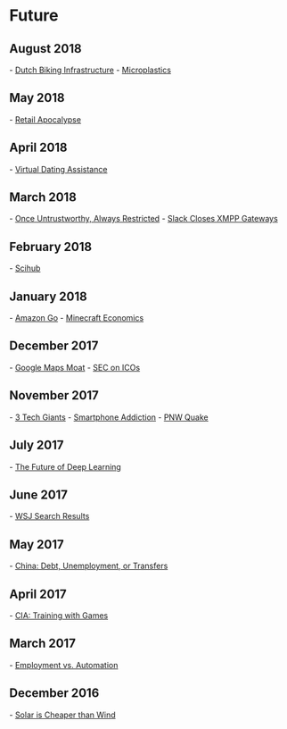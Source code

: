 
= Future =

== August 2018 ==
- [[https://www.vox.com/science-and-health/2018/8/28/17789510/bike-cycling-netherlands-dutch-infrastructure |Dutch Biking Infrastructure]]
- [[https://www.npr.org/sections/thesalt/2018/08/20/636845604/beer-drinking-water-and-fish-tiny-plastic-is-everywhere |Microplastics]]
== May 2018 ==
- [[https://www.strongtowns.org/journal/2018/4/23/bon-ton-gone|Retail Apocalypse]]
== April 2018 ==
- [[https://qz.com/1247382/online-dating-is-so-awful-that-people-are-paying-virtual-dating-assistants-to-impersonate-them/|Virtual Dating Assistance]]
== March 2018 ==
- [[https://www.reuters.com/article/us-china-credit/china-to-bar-people-with-bad-social-credit-from-planes-trains-idUSKCN1GS10S|Once Untrustworthy, Always Restricted]]
- [[https://opkode.com/blog/slacks-bait-and-switch/|Slack Closes XMPP Gateways]]
== February 2018 ==
- [[https://www.theverge.com/2018/2/8/16985666/alexandra-elbakyan-sci-hub-open-access-science-papers-lawsuit|Scihub]]
== January 2018 ==
- [[https://stratechery.com/2018/amazons-go-and-the-future/|Amazon Go]]
- [[https://www.alicemaz.com/writing/minecraft.html|Minecraft Economics]]
== December 2017 ==
- [[https://www.justinobeirne.com/google-maps-moat|Google Maps Moat]]
- [[https://www.sec.gov/news/public-statement/statement-clayton-2017-12-11|SEC on ICOs]]
== November 2017 ==
- [[https://staltz.com/the-web-began-dying-in-2014-heres-how.html|3 Tech Giants]]
- [[https://www.theguardian.com/technology/2017/oct/05/smartphone-addiction-silicon-valley-dystopia|Smartphone Addiction]]
- [[https://www.newyorker.com/magazine/2015/07/20/the-really-big-one|PNW Quake]]
== July 2017 ==
- [[https://blog.keras.io/the-future-of-deep-learning.html|The Future of Deep Learning]]
== June 2017 ==
- [[https://www.bloomberg.com/news/articles/2017-06-05/wsj-ends-google-users-free-ride-then-fades-in-search-results|WSJ Search Results]]
== May 2017 ==
- [[http://carnegieendowment.org/chinafinancialmarkets/66221| China: Debt, Unemployment, or Transfers]]
== April 2017 ==
- [[https://arstechnica.com/gaming/2017/03/the-cia-uses-board-games-to-train-officers-and-i-got-to-play-them/|CIA: Training with Games]]
== March 2017 ==
- [[http://ideas.ted.com/the-rise-of-the-useless-class/|Employment vs. Automation]]
== December 2016 ==
- [[https://www.bloomberg.com/news/articles/2016-12-15/world-energy-hits-a-turning-point-solar-that-s-cheaper-than-wind|Solar is Cheaper than Wind]]
